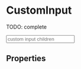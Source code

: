 


<Meta title="Atomic components/CustomInput" component={CustomInput} />

# CustomInput

TODO: complete

<Preview>
  <Story name="default" parameters={{ decorators: [withKnobs, withA11y] }}>
    <CustomInput
      label={text("label", "Label")}
      labelIcon={InfoCircleIcon}
      id={text("id", "Input ID")}
      focus={boolean("focus", false)}
      disabled={boolean("disabled", false)}
    >
      <input
        style={{ display: "block", width: "100%" }}
        placeholder="custom input children"
      />
    </CustomInput>
  </Story>
</Preview>

## Properties

<Props of={CustomInput} />
